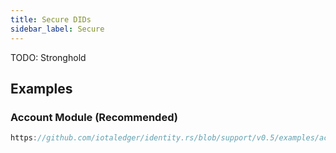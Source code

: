 ```yaml
---
title: Secure DIDs
sidebar_label: Secure
---
```



TODO: Stronghold

## Examples

### Account Module (Recommended)

```rust reference
https://github.com/iotaledger/identity.rs/blob/support/v0.5/examples/account/create_did.rs
```